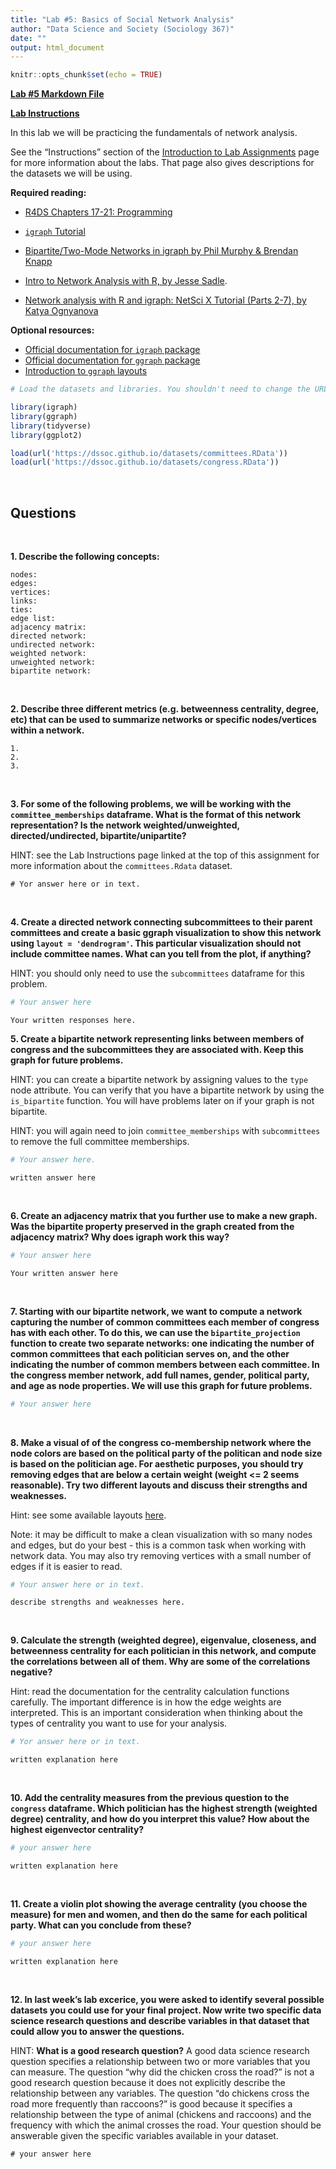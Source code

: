 ```yaml
---
title: "Lab #5: Basics of Social Network Analysis"
author: "Data Science and Society (Sociology 367)"
date: ""
output: html_document
---
```


```r
knitr::opts_chunk$set(echo = TRUE)
```

**[Lab #5 Markdown File](/assignments/Lab_5.Rmd)**

**[Lab Instructions](https://dssoc.github.io/assignments/lab_instructions.html)**

In this lab we will be practicing the fundamentals of network analysis. 

See the "Instructions" section of the [Introduction to Lab Assignments](https://dssoc.github.io/assignments/lab_instructions.html) page for more information about the labs. That page also gives descriptions for the datasets we will be using.

**Required reading:** 

* [R4DS Chapters 17-21: Programming](https://r4ds.had.co.nz/program-intro.html)

* [`igraph` Tutorial](https://igraph.org/python/doc/tutorial/tutorial.html)
* [Bipartite/Two-Mode Networks in igraph by Phil Murphy & Brendan Knapp](https://rpubs.com/pjmurphy/317838)
* [Intro to Network Analysis with R, by Jesse Sadle](https://www.jessesadler.com/post/network-analysis-with-r/). 
* [Network analysis with R and igraph: NetSci X Tutorial (Parts 2-7), by 
Katya Ognyanova](https://kateto.net/networks-r-igraph)


**Optional resources:**

* [Official documentation for `igraph` package](https://igraph.org/r/doc/)
* [Official documentation for `ggraph` package](https://cran.r-project.org/web/packages/ggraph/ggraph.pdf)
* [Introduction to `ggraph` layouts](https://www.data-imaginist.com/2017/ggraph-introduction-layouts/)


```r
# Load the datasets and libraries. You shouldn't need to change the URL in the `load` function.

library(igraph)
library(ggraph)
library(tidyverse)
library(ggplot2)

load(url('https://dssoc.github.io/datasets/committees.RData'))
load(url('https://dssoc.github.io/datasets/congress.RData'))
```
<br/>

## Questions
<br>

**1. Describe the following concepts:**

```
nodes: 
edges: 
vertices:
links: 
ties: 
edge list: 
adjacency matrix: 
directed network: 
undirected network: 
weighted network: 
unweighted network: 
bipartite network: 
```
<br/>

**2. Describe three different metrics (e.g. betweenness centrality, degree, etc) that can be used to summarize networks or specific nodes/vertices within a network.**
```
1. 
2. 
3. 
```
<br/>

**3. For some of the following problems, we will be working with the `committee_memberships` dataframe. What is the format of this network representation? Is the network weighted/unweighted, directed/undirected, bipartite/unipartite?**

HINT: see the Lab Instructions page linked at the top of this assignment for more information about the `committees.Rdata` dataset.
```
# Yor answer here or in text.
```
<br/>

**4. Create a directed network connecting subcommittees to their parent committees and create a basic ggraph visualization to show this network using `layout = 'dendrogram'`. This particular visualization should not include committee names. What can you tell from the plot, if anything?**

HINT: you should only need to use the `subcommittees` dataframe for this problem.
```r
# Your answer here
```
```
Your written responses here.
```

**5. Create a bipartite network representing links between members of congress and the subcommittees they are associated with. Keep this graph for future problems.**

HINT: you can create a bipartite network by assigning values to the `type` node attribute. You can verify that you have a bipartite network by using the `is_bipartite` function. You will have problems later on if your graph is not bipartite.

HINT: you will again need to join `committee_memberships` with `subcommittees` to remove the full committee memberships.

```r
# Your answer here.
```
```
written answer here
```
<br/>

**6. Create an adjacency matrix that you further use to make a new graph. Was the bipartite property preserved in the graph created from the adjacency matrix? Why does igraph work this way?**
```r
# Your answer here
```
```
Your written answer here
```
<br/>

**7. Starting with our bipartite network, we want to compute a network capturing the number of common committees each member of congress has with each other. To do this, we can use the `bipartite_projection` function to create two separate networks: one indicating the number of common committees that each politician serves on, and the other indicating the number of common members between each committee. In the congress member network, add full names, gender, political party, and age as node properties. We will use this graph for future problems.**
```r
# Your answer here
```
<br/>


**8. Make a visual of of the congress co-membership network where the node colors are based on the political party of the politican and node size is based on the politician age. For aesthetic purposes, you should try removing edges that are below a certain weight (weight <= 2 seems reasonable). Try two different layouts and discuss their strengths and weaknesses.**

Hint: see some available layouts [here](https://www.data-imaginist.com/2017/ggraph-introduction-layouts/).

Note: it may be difficult to make a clean visualization with so many nodes and edges, but do your best - this is a common task when working with network data. You may also try removing vertices with a small number of edges if it is easier to read.
```r
# Your answer here or in text.
```
```
describe strengths and weaknesses here.
```
<br/>

**9. Calculate the strength (weighted degree), eigenvalue, closeness, and betweenness centrality for each politician in this network, and compute the correlations between all of them. Why are some of the correlations negative?**

Hint: read the documentation for the centrality calculation functions carefully. The important difference is in how the edge weights are interpreted. This is an important consideration when thinking about the types of centrality you want to use for your analysis.
```r
# Yor answer here or in text.
```
```
written explanation here
```
<br/>


**10. Add the centrality measures from the previous question to the `congress` dataframe. Which politician has the highest strength (weighted degree) centrality, and how do you interpret this value? How about the highest eigenvector centrality?**
```r
# your answer here
```
```
written explanation here
```
<br/>

**11. Create a violin plot showing the average centrality (you choose the measure) for men and women, and then do the same for each political party. What can you conclude from these?**
```r
# your answer here
```
```
written explanation here
```
<br/>

**12. In last week's lab excerice, you were asked to identify several possible datasets you could use for your final project. Now write two specific data science research questions and describe variables in that dataset that could allow you to answer the questions.**

HINT: **What is a good research question?** A good data science research question specifies a relationship between two or more variables that you can measure. The question "why did the chicken cross the road?" is not a good research question because it does not explicitly describe the relationship between any variables. The question "do chickens cross the road more frequently than raccoons?" is good because it specifies a relationship between the type of animal (chickens and raccoons) and the frequency with which the animal crosses the road. Your question should be answerable given the specific variables available in your dataset.
```
# your answer here
```

